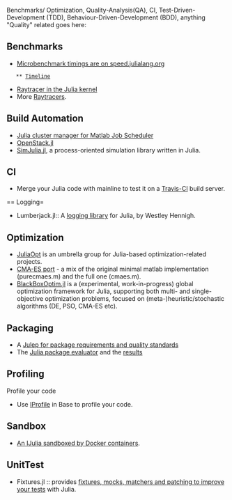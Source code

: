 Benchmarks/ Optimization, Quality-Analysis(QA), CI, Test-Driven-Development (TDD), Behaviour-Driven-Development (BDD), anything "Quality" related goes here:


== Benchmarks ==
* [http://speed.julialang.org Microbenchmark timings are on speed.julialang.org]
    ** [http://speed.julialang.org/timeline/ Timeline]
* [https://github.com/JuliaLang/julia/blob/master/test/perf/kernel/raytracer.jl Raytracer in the Julia kernel]
* More [https://github.com/jakebolewski/rays Raytracers].


== Build Automation ==
* [https://github.com/simonster/MatlabCluster.jl Julia cluster manager for Matlab Job Scheduler]
* [https://github.com/loladiro/OpenStack.jl OpenStack.jl]
* [https://github.com/BenLauwens/SimJulia.jl SimJulia.jl ], a process-oriented simulation library written in Julia.


== CI ==
* Merge your Julia code with mainline to test it on a [https://travis-ci.org/JuliaLang/ Travis-CI] build server.


== Logging= 
* Lumberjack.jl:: A [https://github.com/forio/Lumberjack.jl logging library] for Julia, by Westley Hennigh.


== Optimization == 
* [http://juliaopt.org/ JuliaOpt] is an umbrella group for Julia-based optimization-related projects.
* [https://github.com/Staross/JuliaCMAES CMA-ES port] - a mix of the original minimal matlab implementation (purecmaes.m) and the full one (cmaes.m).
* [https://github.com/robertfeldt/BlackBoxOptim.jl BlackBoxOptim.jl] is a (experimental, work-in-progress) global optimization framework for Julia, supporting both multi- and single-objective optimization problems, focused on (meta-)heuristic/stochastic algorithms (DE, PSO, CMA-ES etc).


== Packaging ==
* A [https://gist.github.com/IainNZ/6086173 Julep for package requirements and quality standards]
* The [https://github.com/IainNZ/PackageEvaluator.jl Julia package evaluator] and the [http://iaindunning.com/PackageEval/ results]


== Profiling ==
Profile your code
* Use [http://docs.julialang.org/en/latest/stdlib/profile/ IProfile] in Base to profile your code.


== Sandbox == 
* [https://github.com/amitmurthy/JDock An IJulia sandboxed by Docker containers].


== UnitTest ==
* Fixtures.jl :: provides [https://github.com/burrowsa/Fixtures.jl fixtures, mocks, matchers and patching to improve your tests] with Julia.
